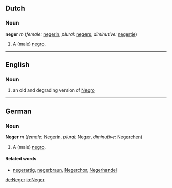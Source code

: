 ==Dutch==
===Noun===
'''neger''' ''m'' (''female:'' [[negerin]], ''plural:'' [[negers]], ''diminutive:'' [[negertje]])

# A (male) [[negro]].

----
==English==
===Noun===
#an old and degrading version of [[Negro]]

----
==German==
===Noun===
'''Neger''' ''m'' (''female:'' [[Negerin]], ''plural:'' Neger, ''diminutive:'' [[Negerchen]])

# A (male) [[negro]].

====Related words====
* [[negerartig]], [[negerbraun]], [[Negerchor]], [[Negerhandel]]

[[de:Neger]]
[[io:Neger]]